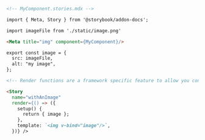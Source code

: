 ```md
<!-- MyComponent.stories.mdx -->

import { Meta, Story } from '@storybook/addon-docs';

import imageFile from './static/image.png'

<Meta title="img" component={MyComponent}/>

export const image = {
  src: imageFile,
  alt: "my image",
};

<!-- Render functions are a framework specific feature to allow you control on how the component renders -->

<Story 
  name="withAnImage"
  render={() => ({
    setup() {
      return { image };
    },
    template: `<img v-bind="image"/>`,
  })} />
```